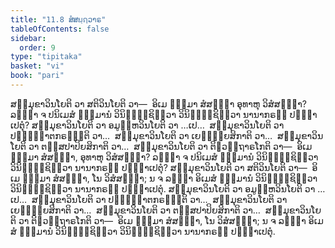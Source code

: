 ```yaml
---
title: "11.8 ສໍສຏ຺ຐວາຣ"
tableOfContents: false
sidebar:
  order: 9
type: "tipitaka"
basket: "vi"
book: "pari"
---
```



<DynamicBreadcrumb />

<Division number="351" book="pari">

<Paragraph number="1736" book="pari">
ສມ຺ມຸຂາວິນໂຍຕິ ວາ ສຕິວິນໂຍຕິ ວາ—  ອິເມ ຘມ຺ມາ ສໍສຏ຺ຐາ ອຸທາຫຸ ວິສໍສຏ຺ຐາ? ລພ຺ຠາ ຈ ປນິເມສໍ ຘມ຺ມານໍ ວິນິພ຺ຠຸຊິຕ຺ວາ ວິນິພ຺ຠຸຊິຕ຺ວາ ນານາກຣຓໍ ປຎ຺ຎາເປຕຸໍ? ສມ຺ມຸຂາວິນໂຍຕິ ວາ ອມູຬ຺ຫວິນໂຍຕິ ວາ …ເປ…  ສມ຺ມຸຂາວິນໂຍຕິ ວາ ປຏິຎ຺ຎາຕກຣຓນ຺ຕິ ວາ…  ສມ຺ມຸຂາວິນໂຍຕິ ວາ ເຍຠຸຍ຺ຍສິກາຕິ ວາ…  ສມ຺ມຸຂາວິນໂຍຕິ ວາ ຕສ຺ສປາປິຍສິກາຕິ ວາ…  ສມ຺ມຸຂາວິນໂຍຕິ ວາ ຕິຓວຕ຺ຖາຣໂກຕິ ວາ—  ອິເມ ຘມ຺ມາ ສໍສຏ຺ຐາ, ອຸທາຫຸ ວິສໍສຏ຺ຐາ? ລພ຺ຠາ ຈ ປນິເມສໍ ຘມ຺ມານໍ ວິນິພ຺ຠຸຊິຕ຺ວາ ວິນິພ຺ຠຸຊິຕ຺ວາ ນານາກຣຓໍ ປຎ຺ຎາເປຕຸໍ?
</Paragraph>

<Paragraph number="1737" book="pari">
ສມ຺ມຸຂາວິນໂຍຕິ ວາ ສຕິວິນໂຍຕິ ວາ—  ອິເມ ຘມ຺ມາ ສໍສຏ຺ຐາ, ໂນ ວິສໍສຏ຺ຐາ; ນ ຈ ລພ຺ຠາ ອິເມສໍ ຘມ຺ມານໍ ວິນິພ຺ຠຸຊິຕ຺ວາ ວິນິພ຺ຠຸຊິຕ຺ວາ ນານາກຣຓໍ ປຎ຺ຎາເປຕຸໍ. ສມ຺ມຸຂາວິນໂຍຕິ ວາ ອມູຬ຺ຫວິນໂຍຕິ ວາ …ເປ…  ສມ຺ມຸຂາວິນໂຍຕິ ວາ ປຏິຎ຺ຎາຕກຣຓນ຺ຕິ ວາ…  ສມ຺ມຸຂາວິນໂຍຕິ ວາ ເຍຠຸຍ຺ຍສິກາຕິ ວາ…  ສມ຺ມຸຂາວິນໂຍຕິ ວາ ຕສ຺ສປາປິຍສິກາຕິ ວາ…  ສມ຺ມຸຂາວິນໂຍຕິ ວາ ຕິຓວຕ຺ຖາຣໂກຕິ ວາ—  ອິເມ ຘມ຺ມາ ສໍສຏ຺ຐາ, ໂນ ວິສໍສຏ຺ຐາ; ນ ຈ ລພ຺ຠາ ອິເມສໍ ຘມ຺ມານໍ ວິນິພ຺ຠຸຊິຕ຺ວາ ວິນິພ຺ຠຸຊິຕ຺ວາ ນານາກຣຓໍ ປຎ຺ຎາເປຕຸໍ.
</Paragraph>
</Division>